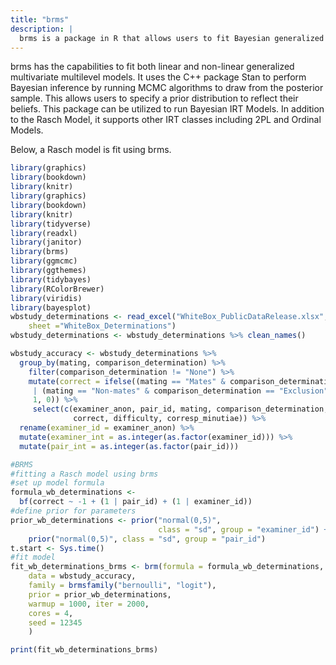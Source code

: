 ```yaml
---
title: "brms"
description: |
  brms is a package in R that allows users to fit Bayesian generalized mulitilevel models.
---
```


brms has the capabilities to fit both linear and non-linear generalized multivariate multilevel models. It uses the C++ package Stan to perform Bayesian inference by running MCMC algorithms to draw from the posterior sample. This allows users to specify a prior distribution to reflect their beliefs. This package can be utilized to run Bayesian IRT Models. In addition to the Rasch Model, it supports other IRT classes including 2PL and Ordinal Models.


Below, a Rasch model is fit using brms.

```r
library(graphics)
library(bookdown)
library(knitr)
library(graphics)
library(bookdown)
library(knitr)
library(tidyverse)
library(readxl)
library(janitor)
library(brms)
library(ggmcmc)
library(ggthemes)
library(tidybayes)
library(RColorBrewer)
library(viridis)
library(bayesplot)
wbstudy_determinations <- read_excel("WhiteBox_PublicDataRelease.xlsx", 
	sheet ="WhiteBox_Determinations")
wbstudy_determinations <- wbstudy_determinations %>% clean_names() 

```

```r
wbstudy_accuracy <- wbstudy_determinations %>% 
  group_by(mating, comparison_determination) %>%
	filter(comparison_determination != "None") %>%
	mutate(correct = ifelse((mating == "Mates" & comparison_determination == "ID")
	 | (mating == "Non-mates" & comparison_determination == "Exclusion"),
	 1, 0)) %>%
	 select(c(examiner_anon, pair_id, mating, comparison_determination,
	          correct, difficulty, corresp_minutiae)) %>%
  rename(examiner_id = examiner_anon) %>%
  mutate(examiner_int = as.integer(as.factor(examiner_id))) %>%
  mutate(pair_int = as.integer(as.factor(pair_id)))

#BRMS
#fitting a Rasch model using brms
#set up model formula
formula_wb_determinations <- 
  bf(correct ~ -1 + (1 | pair_id) + (1 | examiner_id))
#define prior for parameters
prior_wb_determinations <- prior("normal(0,5)", 
                                 class = "sd", group = "examiner_id") +
	prior("normal(0,5)", class = "sd", group = "pair_id")
t.start <- Sys.time()
#fit model
fit_wb_determinations_brms <- brm(formula = formula_wb_determinations,
	data = wbstudy_accuracy,
	family = brmsfamily("bernoulli", "logit"),
	prior = prior_wb_determinations,
	warmup = 1000, iter = 2000,
	cores = 4,
	seed = 12345
	)

print(fit_wb_determinations_brms)
```



